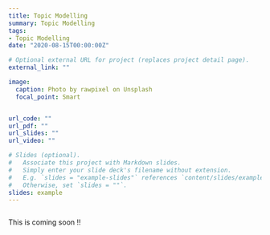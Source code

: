 ```yaml
---
title: Topic Modelling
summary: Topic Modelling
tags:
- Topic Modelling
date: "2020-08-15T00:00:00Z"

# Optional external URL for project (replaces project detail page).
external_link: ""

image:
  caption: Photo by rawpixel on Unsplash
  focal_point: Smart


url_code: ""
url_pdf: ""
url_slides: ""
url_video: ""

# Slides (optional).
#   Associate this project with Markdown slides.
#   Simply enter your slide deck's filename without extension.
#   E.g. `slides = "example-slides"` references `content/slides/example-slides.md`.
#   Otherwise, set `slides = ""`.
slides: example
---
```


```r


```

This is coming soon !!
